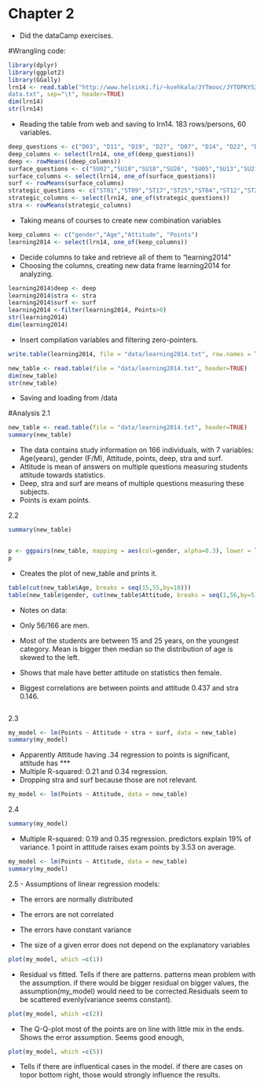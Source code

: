 # Chapter 2

- Did the  dataCamp exercises.

#Wrangling code:
```r
library(dplyr)
library(ggplot2)
library(GGally)
lrn14 <- read.table("http://www.helsinki.fi/~kvehkala/JYTmooc/JYTOPKYS3-
data.txt", sep="\t", header=TRUE)
dim(lrn14)
str(lrn14)

```

- Reading the table from web and saving to lrn14. 183 rows/persons, 60 variables.

```r
deep_questions <- c("D03", "D11", "D19", "D27", "D07", "D14", "D22", "D30","D06",  "D15", "D23", "D31")
deep_columns <- select(lrn14, one_of(deep_questions))
deep <- rowMeans((deep_columns))
surface_questions <- c("SU02","SU10","SU18","SU26", "SU05","SU13","SU21","SU29","SU08","SU16","SU24","SU32")
surface_columns <- select(lrn14, one_of(surface_questions))
surf <- rowMeans(surface_columns)
strategic_questions <- c("ST01","ST09","ST17","ST25","ST04","ST12","ST20","ST28")
strategic_columns <- select(lrn14, one_of(strategic_questions))
stra <- rowMeans(strategic_columns)
```

- Taking means of courses to create new combination variables

```r

keep_columns <- c("gender","Age","Attitude", "Points")
learning2014 <- select(lrn14, one_of(keep_columns))
```

- Decide columns to take and retrieve all of them to "learning2014"
- Choosing the columns, creating new data frame learning2014 for analyzing.

```r

learning2014$deep <- deep
learning2014$stra <- stra
learning2014$surf <- surf
learning2014 <-filter(learning2014, Points>0)
str(learning2014)
dim(learning2014)
```

- Insert compilation variables and filtering zero-pointers.

```r


write.table(learning2014, file = "data/learning2014.txt", row.names = TRUE)

new_table <- read.table(file = "data/learning2014.txt", header=TRUE)
dim(new_table)
str(new_table)
```

- Saving and loading from /data

#Analysis
2.1

```r

new_table <- read.table(file = "data/learning2014.txt", header=TRUE)
summary(new_table)
```
- The data contains study information on 166 individuals, with 7 variables: Age(years), gender (F/M), Attitude, points, deep, stra and surf.
- Attitude is mean of answers on multiple questions measuring students attitude towards statistics. 
- Deep, stra and surf are means of multiple questions measuring these subjects. 
- Points is exam points.

2.2
```r
summary(new_table)


p <- ggpairs(new_table, mapping = aes(col=gender, alpha=0.3), lower = list(combo = wrap("facethist", bins = 20)))
p
```
- Creates the plot of new_table and prints it.
```r
table(cut(new_table$Age, breaks = seq(15,55,by=10)))
table(new_table$gender, cut(new_table$Attitude, breaks = seq(1,56,by=5)))

```
- Notes on data:

- Only 56/166 are men.

- Most of the students are between 15 and 25 years, on the youngest category. Mean is bigger then median so the distribution of age is skewed to the left.

- Shows that male have better attitude on statistics then female.
- Biggest correlations are between points and attitude 0.437 and stra 0.146.

```r
```
2.3
```r


my_model <- lm(Points ~ Attitude + stra + surf, data = new_table)
summary(my_model)

```
- Apparently Attitude having .34 regression to points is significant, attitude has ***
- Multiple R-squared:  0.21 and 0.34 regression.
- Dropping stra and surf because those are not relevant.
```r

my_model <- lm(Points ~ Attitude, data = new_table)
```
2.4
```r
summary(my_model)
```
- Multiple R-squared:  0.19 and 0.35 regression. predictors explain 19% of variance. 1 point in attitude raises exam points by 3.53 on average.
```r


my_model <- lm(Points ~ Attitude, data = new_table)
summary(my_model)

```
2.5
- Assumptions of linear regression models:

- The errors are normally distributed

- The errors are not correlated

- The errors have constant variance

- The size of a given error does not depend on the explanatory variables

```r
plot(my_model, which =c(1))
```
- Residual vs fitted. Tells if there are patterns. patterns mean problem with the assumption. if there would be bigger residual on bigger values, the assumption(my_model) would need to be corrected.Residuals seem to be scattered evenly(variance seems constant). 
```r

plot(my_model, which =c(2))
```
- The Q-Q-plot most of the points are on line with little mix in the ends. Shows the error assumption. Seems good enough,
```r

plot(my_model, which =c(5))
```
- Tells if there are influentical cases in the model. if there are cases on topor bottom right, those would strongly influence the results.
